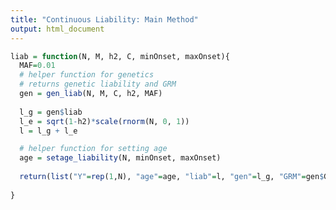 ```yaml
---
title: "Continuous Liability: Main Method"
output: html_document
---
```


```r
liab = function(N, M, h2, C, minOnset, maxOnset){
  MAF=0.01
  # helper function for genetics
  # returns genetic liability and GRM
  gen = gen_liab(N, M, C, h2, MAF)
  
  l_g = gen$liab
  l_e = sqrt(1-h2)*scale(rnorm(N, 0, 1))
  l = l_g + l_e

  # helper function for setting age
  age = setage_liability(N, minOnset, maxOnset)
  
  return(list("Y"=rep(1,N), "age"=age, "liab"=l, "gen"=l_g, "GRM"=gen$GRM))
  
}
```

